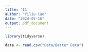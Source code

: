 ```yaml
---
title: '11'
author: "Yiliu Cao"
date: "2024-05-16"
output: pdf_document
---
```


```r
library(tidyverse)
```

```r
data <- read.csv("Data/Batter Data")
```


